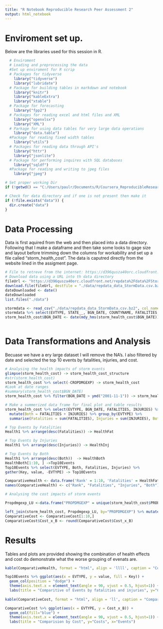 ```yaml
---
title: "R Notebook Reproducible Research Peer Assessment 2"
output: html_notebook
---
```


# Enviroment set up.
Below are the libraries used for this session in R. 
```r
  # Enviroment 
  # Loading and preprocessing the data
  #Set up enviroment for R scrip  
  # Packages for tidyverse 
    library("tidyverse")
    library("lubridate")
  # Package for building tables in markdown and notebook 
    library("knitr")
    library("kableExtra") 
    library("xtable")
  # Package for forecasting
    library("fpp2")
  # Packages for reading excel and html files and XML
    library("openxlsx")
    library("XML")
  # Parkage for using data tables for very large data operations
    library("data.table")
  #Package for reading fixed width tables
    library("utils")
  # Packages for reading data through API's 
    library("httr")
    library("jsonlite")
  # Package for performing inquires with SQL databases 
    library("sqldf")
  #Package for reading and writing to jpeg files
    library("jpeg")

# Set proper working Dir
if (!getwd() == "C:/Users/paulr/Documents/R/Coursera_ReproducibleResearch/RepData_PeerAssessment2") {setwd("./Coursera_ReproducibleResearch/RepData_PeerAssessment2")}

# Check for data directory and if one is not present then make it
if (!file.exists("data")) {
  dir.create("data")
}

```
# Data Processing  

Data is first aquired from the web and then placed into a data directory. Following that I make a dataframe and then take some looks to gage size and layout before trimming down the columns for workability and set up a file called "storm_health_cost". The data is caputred directly from the website lined in the assigment page. 
```r

# File to retreve from the internet: https://d396qusza40orc.cloudfront.net/repdata%2Fdata%2FStormData.csv.bz2
# Download data using a URL into th data directory
fileUrl <- "https://d396qusza40orc.cloudfront.net/repdata%2Fdata%2FStormData.csv.bz2"
download.file(fileUrl, destfile = "./data/repdata_data_StormData.csv.bz2")
dateDownloaded <- date()
dateDownloaded
list.files("./data")

stormdata <- read_csv("./data/repdata_data_StormData.csv.bz2", col_names = TRUE)
stormdata %>% select(EVTYPE, STATE__, BGN_DATE, COUNTYNAME, FATALITIES, INJURIES, PROPDMG, PROPDMGEXP, CROPDMG, CROPDMGEXP) -> storm_health_cost
storm_health_cost$BGN_DATE <- date(mdy_hms(storm_health_cost$BGN_DATE))
    
```

# Data Transformations and Analysis
Becuase we have a ery large dataset I will remove the NA's. I also filtered by date and selected the top 10 events by fatalities, injuries, and cost. 
```r

# Analysing the health impacts of storm events
glimpse(storm_health_cost) -> storm_health_cost_structure
#str(storm_health_cost)
storm_health_cost %>% select(-CROPDMGEXP) -> storm_health_cost
#Look at date ranges
#summary(storm_health_cost$BGN_DATE)
storm_health_cost %>% filter(BGN_DATE > ymd("2001-11-1")) -> storm_health_cost

# Make a summerized data frame for final plot and table results 
storm_health_cost %>% select(EVTYPE, BGN_DATE, FATALITIES, INJURIES) %>%
  mutate(Both = FATALITIES + INJURIES) %>% group_by(EVTYPE) %>% 
  summarise(Fatalities = sum(FATALITIES), Injuries = sum(INJURIES), Both = sum(Both)) %>% arrange(desc(Both)) -> Health1

# Top Events by Fatalities
Health1 %>% arrange(desc(Fatalities)) -> HealthFat

# Top Events by Injuries
Health1 %>% arrange(desc(Injuries)) -> HealthInj

# Top Events by Both
Health1 %>% arrange(desc(Both))  -> HealthBoth
HealthBoth[1:10, ] ->Top10Events
Top10Events %>% select(EVTYPE, Both, Fatalities, Injuries) %>%
gather(Key, value, -EVTYPE) -> Top10Events

ComparativeHealth <- data.frame('Rank' = 1:10, 'Fatalities' = HealthFat[1:10,1], 'Injuries' = HealthInj[1:10,1], Both = HealthBoth[1:10, 1])
names(ComparativeHealth) <- c("Rank", "Fatalities", "Injuries", "Both")

# Analysing the cost impacts of storm events

Propdmgexp_LU <-data.frame("PROPDMGEXP" = unique(storm_health_cost$PROPDMGEXP), "PropExp" = c(1000, 1000000, 1, 1000000000, 1), stringsAsFactors = FALSE) 

left_join(storm_health_cost, Propdmgexp_LU, by="PROPDMGEXP") %>% mutate( DmgCost = PROPDMG * PropExp) %>% select(EVTYPE, DmgCost) %>% group_by(EVTYPE) %>% summarise(Cost = sum(DmgCost)) %>% arrange(desc(Cost)) %>% transmute(EVTYPE, Cost_x_B = Cost/1000000000) ->  ComparativeCost
ComparativeCost <- ComparativeCost[1:10,]
ComparativeCost$Cost_x_B <- round(ComparativeCost$Cost_x_B)


```


# Results 
Tables and plots are provided showing the combination of health effects and cost do demonstrate what the worse grouping of evenats are. 
```r
kable(ComparativeHealth, format = "html", align = 'llll', caption = "Comparitive Ranking in decreasing impact order by type" ) %>% kable_styling(bootstrap_options = "striped", full_width = F)

Top10Events %>% ggplot(aes(x = EVTYPE, y = value, fill = Key)) +
  geom_col(position = "dodge") +
  theme(axis.text.x = element_text(angle = 90, vjust = 0.5, hjust=1)) +
  labs(title = "Comparitive of Events by fatalities and injuries", y="Counts", x="Events")
  
kable(ComparativeCost, format = "html", align = 'll', caption = "Comparitive Ranking in decreasing impact order by Cost" ) %>% kable_styling(bootstrap_options = "striped", full_width = F)

ComparativeCost %>% ggplot(aes(x = EVTYPE, y = Cost_x_B)) +
  geom_col(fill="blue") +
  theme(axis.text.x = element_text(angle = 90, vjust = 0.5, hjust=1)) +
  labs(title = "Comparision by Cost", y="Costs", x="Events")
```






